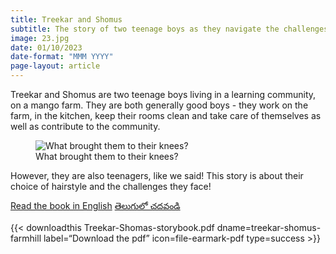 ```yaml
---
title: Treekar and Shomus
subtitle: The story of two teenage boys as they navigate the challenges of daily life! 
image: 23.jpg
date: 01/10/2023
date-format: "MMM YYYY"
page-layout: article
---
```

Treekar and Shomus are two teenage boys living in a learning community, on a mango farm. They are both generally good boys - they work on the farm, in the kitchen, keep their rooms clean and take care of themselves as well as contribute to the community. 

![What brought them to their knees?](23.jpg)

However, they are also teenagers, like we said! This story is about their choice of hairstyle and the challenges they face! 


[Read the book in English](/books/own-picture-books/treekar-shomus/treekar.html){.btn .btn-primary}     [తెలుగులో చదవండి](books\own-picture-books\treekar-shomus\treekar-shomus-telugu\treekar-telugu.html){.btn .btn-primary}

{{< downloadthis Treekar-Shomas-storybook.pdf dname=treekar-shomus-farmhill label="Download the pdf" icon=file-earmark-pdf type=success >}}

